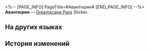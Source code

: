 <%-- [PAGE_INFO]
PageTitle=#Авантюрин#
[END_PAGE_INFO] --%>
{{Предмет Инфобокс
|id          = 223000
|Изображение = Dreamscape Pass Sticker Авантюрин.png
|Тип         = Dreamscape Pass Sticker
|Тип2        = «Грёзы» Stickers
|Инвентарь   = 
|Редкость    = 4
|Эффект      = 
|Описание    = Пронумерованные наклейки, используемые для украшения дневника сновидений. Бывают самыми разными.
|Источник1   = [[Открыто по умолчанию]]
}}
{{Описание|Ни один мир не возникает богатым - так и мы все рождаемся бедными.}}
'''Авантюрин''' — [[Dreamscape Pass]] Sticker.

==На других языках==
{{На других языках
|en   = Aventurine
|zhs  = 砂金
|zht  = 砂金
|ja   = アベンチュリン
|ko   = 어벤츄린
|es   = Aventurino
|fr   = Aventurine
|ru   = Авантюрин
|th   = Aventurine
|vi   = Aventurine
|de   = Aventurin
|id   = Aventurine
|pt   = Aventurine
}}

==История изменений==
{{История изменений|3.5}}